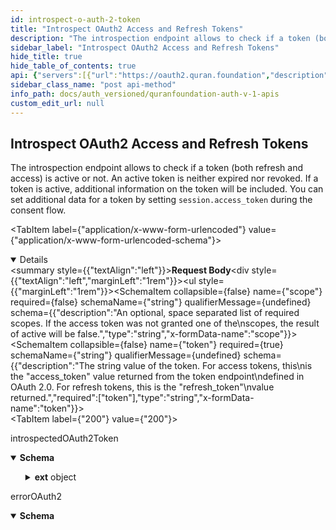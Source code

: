```yaml
---
id: introspect-o-auth-2-token
title: "Introspect OAuth2 Access and Refresh Tokens"
description: "The introspection endpoint allows to check if a token (both refresh and access) is active or not. An active token"
sidebar_label: "Introspect OAuth2 Access and Refresh Tokens"
hide_title: true
hide_table_of_contents: true
api: {"servers":[{"url":"https://oauth2.quran.foundation","description":"Production Server"}],"security":[{"basic":[]},{"oauth2":[]}],"description":"The introspection endpoint allows to check if a token (both refresh and access) is active or not. An active token\nis neither expired nor revoked. If a token is active, additional information on the token will be included. You can\nset additional data for a token by setting `session.access_token` during the consent flow.","operationId":"introspectOAuth2Token","requestBody":{"content":{"application/x-www-form-urlencoded":{"schema":{"properties":{"scope":{"description":"An optional, space separated list of required scopes. If the access token was not granted one of the\nscopes, the result of active will be false.","type":"string","x-formData-name":"scope"},"token":{"description":"The string value of the token. For access tokens, this\nis the \"access_token\" value returned from the token endpoint\ndefined in OAuth 2.0. For refresh tokens, this is the \"refresh_token\"\nvalue returned.","required":["token"],"type":"string","x-formData-name":"token"}},"required":["token"],"type":"object"}}}},"responses":{"200":{"content":{"application/json":{"schema":{"description":"Introspection contains an access token's session data as specified by\n[IETF RFC 7662](https://tools.ietf.org/html/rfc7662)","example":{"active":true,"scope":"openid offline collection bookmark reading_session preference user","client_id":"quran-demo","sub":"a4f5a01a-a641-4b23-ba05-d002b704bfaa","exp":1675239767,"iat":1675236166,"nbf":1675236166,"aud":[],"iss":"https://oauth2.quran.foundation/","token_type":"Bearer","token_use":"access_token"},"properties":{"active":{"description":"Active is a boolean indicator of whether or not the presented token\nis currently active.  The specifics of a token's \"active\" state\nwill vary depending on the implementation of the authorization\nserver and the information it keeps about its tokens, but a \"true\"\nvalue return for the \"active\" property will generally indicate\nthat a given token has been issued by this authorization server,\nhas not been revoked by the resource owner, and is within its\ngiven time window of validity (e.g., after its issuance time and\nbefore its expiration time).","type":"boolean"},"aud":{"description":"Audience contains a list of the token's intended audiences.","items":{"type":"string"},"type":"array"},"client_id":{"description":"ID is aclient identifier for the OAuth 2.0 client that\nrequested this token.","type":"string"},"exp":{"description":"Expires at is an integer timestamp, measured in the number of seconds\nsince January 1 1970 UTC, indicating when this token will expire.","format":"int64","type":"integer"},"ext":{"additionalProperties":{},"description":"Extra is arbitrary data set by the session.","type":"object"},"iat":{"description":"Issued at is an integer timestamp, measured in the number of seconds\nsince January 1 1970 UTC, indicating when this token was\noriginally issued.","format":"int64","type":"integer"},"iss":{"description":"IssuerURL is a string representing the issuer of this token","type":"string"},"nbf":{"description":"NotBefore is an integer timestamp, measured in the number of seconds\nsince January 1 1970 UTC, indicating when this token is not to be\nused before.","format":"int64","type":"integer"},"obfuscated_subject":{"description":"ObfuscatedSubject is set when the subject identifier algorithm was set to \"pairwise\" during authorization.\nIt is the `sub` value of the ID Token that was issued.","type":"string"},"scope":{"description":"Scope is a JSON string containing a space-separated list of\nscopes associated with this token.","type":"string"},"sub":{"description":"Subject of the token, as defined in JWT [RFC7519].\nUsually a machine-readable identifier of the resource owner who\nauthorized this token.","type":"string"},"token_type":{"description":"TokenType is the introspected token's type, typically `Bearer`.","type":"string"},"token_use":{"description":"TokenUse is the introspected token's use, for example `access_token` or `refresh_token`.","type":"string"},"username":{"description":"Username is a human-readable identifier for the resource owner who\nauthorized this token.","type":"string"}},"required":["active"],"type":"object","title":"introspectedOAuth2Token"}}},"description":"introspectedOAuth2Token"},"400":{"content":{"application/json":{"schema":{"description":"Error","properties":{"error":{"description":"Error","type":"string","example":"invalid_client"},"error_debug":{"description":"Error Debug Information\n\nOnly available in dev mode.","type":"string"},"error_description":{"description":"Error Description","type":"string","example":"Client+authentication+failed+%28e.g.%2C+unknown+client%2C+no+client+authentication+included%2C+or+unsupported+authentication+method%29.+The+requested+OAuth+2.0+Client+does+not+exist."},"error_hint":{"description":"Error Hint\n\nHelps the user identify the error cause.","example":"The redirect URL is not allowed.","type":"string"},"status_code":{"description":"HTTP Status Code","example":401,"format":"int64","type":"integer"}},"type":"object","title":"errorOAuth2"}}},"description":"errorOAuth2"}},"tags":["oAuth2"],"method":"post","path":"/oauth2/introspect","securitySchemes":{"ApiKeyAuth":{"type":"apiKey","in":"header","name":"o_t_h"},"bearer":{"scheme":"bearer","type":"http"}},"info":{"title":"QuranFoundation Auth V1 APIs","version":"1.0.0","description":"User-account related APIs that can be used after having a valid access token as a result of a successful Oauth2 flow. See [OAuth2 Intro](/docs/tutorials/oidc/getting-started-with-oauth2) for more details. \n\n ## Pagination \n\n We are using cursor based pagination. The pagination query params consist of `first`,`after`, `before` and `last`. \n\n Example \n - `first: 10` will give you first 10 items \n - `first: 10, after: xyz` will give you first 10 items after the item with id `xyz` \n - `last: 10` will give you the last 10 items \n - `last: 10, before: xyz` will give you the last 10 items before the item with id `xyz` \n\n The only possible combinations are `first + after` or `last + before`. They should not be used together"},"postman":{"name":"Introspect OAuth2 Access and Refresh Tokens","description":{"content":"The introspection endpoint allows to check if a token (both refresh and access) is active or not. An active token\nis neither expired nor revoked. If a token is active, additional information on the token will be included. You can\nset additional data for a token by setting `session.access_token` during the consent flow.","type":"text/plain"},"url":{"path":["oauth2","introspect"],"host":["{{baseUrl}}"],"query":[],"variable":[]},"header":[{"key":"Content-Type","value":"application/x-www-form-urlencoded"},{"key":"Accept","value":"application/json"}],"method":"POST","body":{"mode":"urlencoded","urlencoded":[]}}}
sidebar_class_name: "post api-method"
info_path: docs/auth_versioned/quranfoundation-auth-v-1-apis
custom_edit_url: null
---
```



## Introspect OAuth2 Access and Refresh Tokens



The introspection endpoint allows to check if a token (both refresh and access) is active or not. An active token
is neither expired nor revoked. If a token is active, additional information on the token will be included. You can
set additional data for a token by setting `session.access_token` during the consent flow.

<MimeTabs><TabItem label={"application/x-www-form-urlencoded"} value={"application/x-www-form-urlencoded-schema"}><details style={{}} data-collapsed={false} open={true}><summary style={{"textAlign":"left"}}><strong>Request Body</strong></summary><div style={{"textAlign":"left","marginLeft":"1rem"}}></div><ul style={{"marginLeft":"1rem"}}><SchemaItem collapsible={false} name={"scope"} required={false} schemaName={"string"} qualifierMessage={undefined} schema={{"description":"An optional, space separated list of required scopes. If the access token was not granted one of the\nscopes, the result of active will be false.","type":"string","x-formData-name":"scope"}}></SchemaItem><SchemaItem collapsible={false} name={"token"} required={true} schemaName={"string"} qualifierMessage={undefined} schema={{"description":"The string value of the token. For access tokens, this\nis the \"access_token\" value returned from the token endpoint\ndefined in OAuth 2.0. For refresh tokens, this is the \"refresh_token\"\nvalue returned.","required":["token"],"type":"string","x-formData-name":"token"}}></SchemaItem></ul></details></TabItem></MimeTabs><div><ApiTabs><TabItem label={"200"} value={"200"}><div>

introspectedOAuth2Token

</div><div><MimeTabs schemaType={"response"}><TabItem label={"application/json"} value={"application/json"}><SchemaTabs><TabItem label={"Schema"} value={"Schema"}><details style={{}} data-collapsed={false} open={true}><summary style={{"textAlign":"left"}}><strong>Schema</strong></summary><div style={{"textAlign":"left","marginLeft":"1rem"}}></div><ul style={{"marginLeft":"1rem"}}><SchemaItem collapsible={false} name={"active"} required={true} schemaName={"boolean"} qualifierMessage={undefined} schema={{"description":"Active is a boolean indicator of whether or not the presented token\nis currently active.  The specifics of a token's \"active\" state\nwill vary depending on the implementation of the authorization\nserver and the information it keeps about its tokens, but a \"true\"\nvalue return for the \"active\" property will generally indicate\nthat a given token has been issued by this authorization server,\nhas not been revoked by the resource owner, and is within its\ngiven time window of validity (e.g., after its issuance time and\nbefore its expiration time).","type":"boolean"}}></SchemaItem><SchemaItem collapsible={false} name={"aud"} required={false} schemaName={"string[]"} qualifierMessage={undefined} schema={{"description":"Audience contains a list of the token's intended audiences.","items":{"type":"string"},"type":"array"}}></SchemaItem><SchemaItem collapsible={false} name={"client_id"} required={false} schemaName={"string"} qualifierMessage={undefined} schema={{"description":"ID is aclient identifier for the OAuth 2.0 client that\nrequested this token.","type":"string"}}></SchemaItem><SchemaItem collapsible={false} name={"exp"} required={false} schemaName={"int64"} qualifierMessage={undefined} schema={{"description":"Expires at is an integer timestamp, measured in the number of seconds\nsince January 1 1970 UTC, indicating when this token will expire.","format":"int64","type":"integer"}}></SchemaItem><SchemaItem collapsible={true} className={"schemaItem"}><details style={{}}><summary style={{}}><strong>ext</strong><span style={{"opacity":"0.6"}}> object</span></summary><div style={{"marginLeft":"1rem"}}><div style={{"marginTop":".5rem","marginBottom":".5rem"}}>

Extra is arbitrary data set by the session.

</div></div></details></SchemaItem><SchemaItem collapsible={false} name={"iat"} required={false} schemaName={"int64"} qualifierMessage={undefined} schema={{"description":"Issued at is an integer timestamp, measured in the number of seconds\nsince January 1 1970 UTC, indicating when this token was\noriginally issued.","format":"int64","type":"integer"}}></SchemaItem><SchemaItem collapsible={false} name={"iss"} required={false} schemaName={"string"} qualifierMessage={undefined} schema={{"description":"IssuerURL is a string representing the issuer of this token","type":"string"}}></SchemaItem><SchemaItem collapsible={false} name={"nbf"} required={false} schemaName={"int64"} qualifierMessage={undefined} schema={{"description":"NotBefore is an integer timestamp, measured in the number of seconds\nsince January 1 1970 UTC, indicating when this token is not to be\nused before.","format":"int64","type":"integer"}}></SchemaItem><SchemaItem collapsible={false} name={"obfuscated_subject"} required={false} schemaName={"string"} qualifierMessage={undefined} schema={{"description":"ObfuscatedSubject is set when the subject identifier algorithm was set to \"pairwise\" during authorization.\nIt is the `sub` value of the ID Token that was issued.","type":"string"}}></SchemaItem><SchemaItem collapsible={false} name={"scope"} required={false} schemaName={"string"} qualifierMessage={undefined} schema={{"description":"Scope is a JSON string containing a space-separated list of\nscopes associated with this token.","type":"string"}}></SchemaItem><SchemaItem collapsible={false} name={"sub"} required={false} schemaName={"string"} qualifierMessage={undefined} schema={{"description":"Subject of the token, as defined in JWT [RFC7519].\nUsually a machine-readable identifier of the resource owner who\nauthorized this token.","type":"string"}}></SchemaItem><SchemaItem collapsible={false} name={"token_type"} required={false} schemaName={"string"} qualifierMessage={undefined} schema={{"description":"TokenType is the introspected token's type, typically `Bearer`.","type":"string"}}></SchemaItem><SchemaItem collapsible={false} name={"token_use"} required={false} schemaName={"string"} qualifierMessage={undefined} schema={{"description":"TokenUse is the introspected token's use, for example `access_token` or `refresh_token`.","type":"string"}}></SchemaItem><SchemaItem collapsible={false} name={"username"} required={false} schemaName={"string"} qualifierMessage={undefined} schema={{"description":"Username is a human-readable identifier for the resource owner who\nauthorized this token.","type":"string"}}></SchemaItem></ul></details></TabItem><TabItem label={"Example (from schema)"} value={"Example (from schema)"}><ResponseSamples responseExample={"{\n  \"active\": true,\n  \"scope\": \"openid offline collection bookmark reading_session preference user\",\n  \"client_id\": \"quran-demo\",\n  \"sub\": \"a4f5a01a-a641-4b23-ba05-d002b704bfaa\",\n  \"exp\": 1675239767,\n  \"iat\": 1675236166,\n  \"nbf\": 1675236166,\n  \"aud\": [],\n  \"iss\": \"https://oauth2.quran.foundation/\",\n  \"token_type\": \"Bearer\",\n  \"token_use\": \"access_token\"\n}"} language={"json"}></ResponseSamples></TabItem></SchemaTabs></TabItem></MimeTabs></div></TabItem><TabItem label={"400"} value={"400"}><div>

errorOAuth2

</div><div><MimeTabs schemaType={"response"}><TabItem label={"application/json"} value={"application/json"}><SchemaTabs><TabItem label={"Schema"} value={"Schema"}><details style={{}} data-collapsed={false} open={true}><summary style={{"textAlign":"left"}}><strong>Schema</strong></summary><div style={{"textAlign":"left","marginLeft":"1rem"}}></div><ul style={{"marginLeft":"1rem"}}><SchemaItem collapsible={false} name={"error"} required={false} schemaName={"string"} qualifierMessage={undefined} schema={{"description":"Error","type":"string","example":"invalid_client"}}></SchemaItem><SchemaItem collapsible={false} name={"error_debug"} required={false} schemaName={"string"} qualifierMessage={undefined} schema={{"description":"Error Debug Information\n\nOnly available in dev mode.","type":"string"}}></SchemaItem><SchemaItem collapsible={false} name={"error_description"} required={false} schemaName={"string"} qualifierMessage={undefined} schema={{"description":"Error Description","type":"string","example":"Client+authentication+failed+%28e.g.%2C+unknown+client%2C+no+client+authentication+included%2C+or+unsupported+authentication+method%29.+The+requested+OAuth+2.0+Client+does+not+exist."}}></SchemaItem><SchemaItem collapsible={false} name={"error_hint"} required={false} schemaName={"string"} qualifierMessage={undefined} schema={{"description":"Error Hint\n\nHelps the user identify the error cause.","example":"The redirect URL is not allowed.","type":"string"}}></SchemaItem><SchemaItem collapsible={false} name={"status_code"} required={false} schemaName={"int64"} qualifierMessage={undefined} schema={{"description":"HTTP Status Code","example":401,"format":"int64","type":"integer"}}></SchemaItem></ul></details></TabItem><TabItem label={"Example (from schema)"} value={"Example (from schema)"}><ResponseSamples responseExample={"{\n  \"error\": \"invalid_client\",\n  \"error_debug\": \"string\",\n  \"error_description\": \"Client+authentication+failed+%28e.g.%2C+unknown+client%2C+no+client+authentication+included%2C+or+unsupported+authentication+method%29.+The+requested+OAuth+2.0+Client+does+not+exist.\",\n  \"error_hint\": \"The redirect URL is not allowed.\",\n  \"status_code\": 401\n}"} language={"json"}></ResponseSamples></TabItem></SchemaTabs></TabItem></MimeTabs></div></TabItem></ApiTabs></div>
